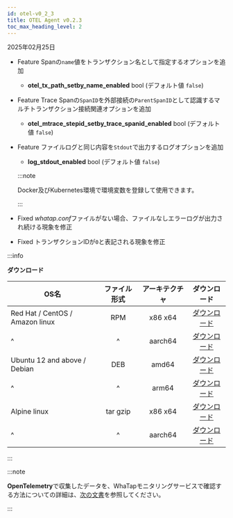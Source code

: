 ```yaml
---
id: otel-v0_2_3
title: OTEL Agent v0.2.3
toc_max_heading_level: 2
---
```


2025年02月25日

- <Status priority='1'>Feature</Status> Spanの`name`値をトランザクション名として指定するオプションを追加

  - **otel_tx_path_setby_name_enabled** <span class='type'>bool</span> (デフォルト値 `false`)

- <Status priority='1'>Feature</Status> Trace Spanの`SpanID`を外部接続の`ParentSpanID`として認識するマルチトランザクション接続関連オプションを追加

  - **otel_mtrace_stepid_setby_trace_spanid_enabled** <span class='type'>bool</span> (デフォルト値 `false`)

- <Status priority='1'>Feature</Status> ファイルログと同じ内容を`Stdout`で出力するログオプションを追加

  - **log_stdout_enabled** <span class='type'>bool</span> (デフォルト値 `false`)

  :::note 

  Docker及びKubernetes環境で環境変数を登録して使用できます。 

  :::

- <Status priority='0'>Fixed</Status> *whatap.conf*ファイルがない場合、ファイルなしエラーログが出力され続ける現象を修正

- <Status priority='0'>Fixed</Status> トランザクションIDが`0`と表記される現象を修正

:::info

**ダウンロード**

| OS名                             |  ファイル形式  | アーキテクチャ |                                     ダウンロード                                     |
| ------------------------------- | :------: | :-----: | :----------------------------------------------------------------------------: |
| Red Hat / CentOS / Amazon linux |    RPM   | x86 x64 |     [ダウンロード](http://repo.whatap.io/centos/6/x86_64/whatap-otel-0.2-3.x86_64.rpm)    |
| \^                              |    \^    | aarch64 | [ダウンロード](http://repo.whatap.io/centos/7/aarch64/whatap-otel-0.2-3.aarch64.rpm) |
| Ubuntu 12 and above / Debian    |    DEB   |  amd64  |   [ダウンロード](http://repo.whatap.io/debian/unstable/whatap-otel_0.2.3_amd64.deb)  |
| \^                              |    \^    |  arm64  |   [ダウンロード](http://repo.whatap.io/debian/unstable/whatap-otel_0.2.3_arm64.deb)  |
| Alpine linux                    | tar gzip | x86 x64 |     [ダウンロード](http://repo.whatap.io/alpine/x86_64/whatap-otel-0.2.3.tar.gz)     |
| \^                              |    \^    | aarch64 |     [ダウンロード](http://repo.whatap.io/alpine/aarch64/whatap-otel-0.2.3.tar.gz)    |

:::

:::note

**OpenTelemetry**で収集したデータを、WhaTapモニタリングサービスで確認する方法についての詳細は、[次の文書](../../opentelemetry/introduction)を参照してください。

:::
